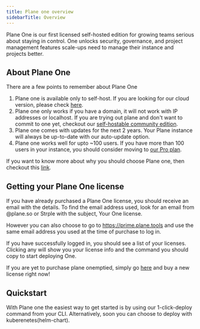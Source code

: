 ```yaml
---
title: Plane one overview
sidebarTitle: Overview
---
```


Plane One is our first licensed self-hosted edition for growing teams serious about staying in control. One unlocks security, governance, and project management features scale-ups need to manage their instance and projects better.

## About Plane One
There are a few points to remember about Plane One
1. Plane one is available only to self-host. If you are looking for our cloud version, please check [here](/introduction/quickstart).
2. Plane one only works if you have a domain, it will not work with IP addresses or localhost. If you are trying out plane and don't want to commit to one yet, checkout our [self-hostable community edition](/self-hosting/overview).
2. Plane one comes with updates for the next 2 years. Your Plane instance will always be up-to-date with our auto-update option.
3. Plane one works well for upto ~100 users. If you have more than 100 users in your instance, you should consider moving to [our Pro plan](https://plane.so/pricing).

If you want to know more about why you should choose Plane one, then checkout this [link](https://plane.so/one).

## Getting your Plane One license

If you have already purchased a Plane One license, you should receive an email with the details. To find the email address used, look for an email from @plane.so or Strple with the subject, Your One license.

However you can also choose to go to https://prime.plane.tools and use the same email address you used at the time of purchase to log in. 

If you have successfully logged in, you should see a list of your licenses. Clicking any will show you your license info and the command you should copy to start deploying One.

<Tip>If you are yet to purchase plane onemptied, simply go [here](https://plane.so/one) and buy a new license right now! </Tip>

## Quickstart
With Plane one the easiest way to get started is by using our 1-click-deploy command from your CLI. Alternatively, soon you can choose to deploy with kuberenetes(helm-chart).


